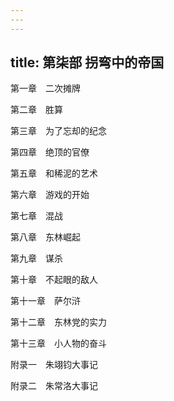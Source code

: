 ```yaml
---
---
---
```

title: 第柒部 拐弯中的帝国
---


第一章　二次摊牌

第二章　胜算

第三章　为了忘却的纪念

第四章　绝顶的官僚

第五章　和稀泥的艺术

第六章　游戏的开始

第七章　混战

第八章　东林崛起

第九章　谋杀

第十章　不起眼的敌人

第十一章　萨尔浒

第十二章　东林党的实力

第十三章　小人物的奋斗





附录一　朱翊钧大事记

附录二　朱常洛大事记

